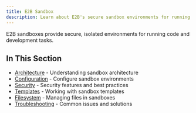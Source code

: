 ```yaml
---
title: E2B Sandbox
description: Learn about E2B's secure sandbox environments for running code
---
```


E2B sandboxes provide secure, isolated environments for running code and development tasks.

## In This Section

- [Architecture](/docs/sandbox/architecture) - Understanding sandbox architecture
- [Configuration](/docs/sandbox/configuration) - Configure sandbox environments
- [Security](/docs/sandbox/security) - Security features and best practices
- [Templates](/docs/sandbox/templates) - Working with sandbox templates
- [Filesystem](/docs/sandbox/filesystem) - Managing files in sandboxes
- [Troubleshooting](/docs/sandbox/troubleshooting) - Common issues and solutions
